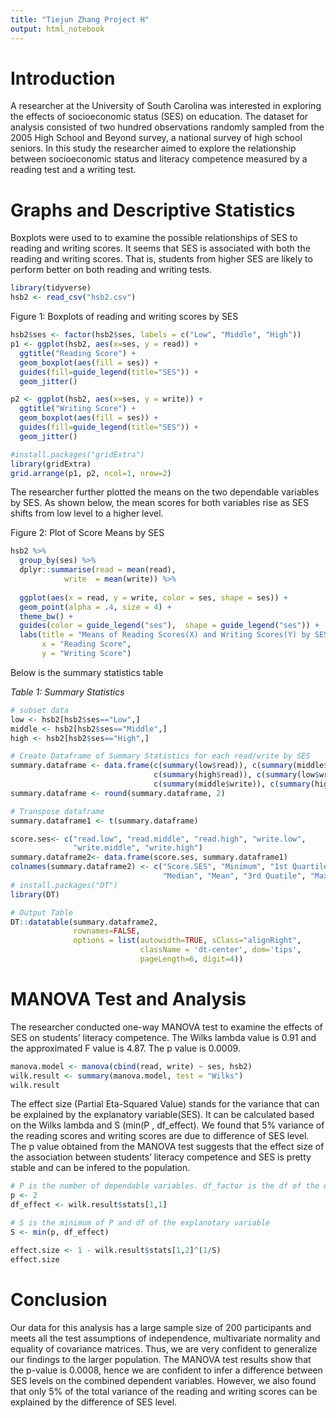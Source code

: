 ```yaml
---
title: "Tiejun Zhang Project H"
output: html_notebook
---
```





# Introduction


A researcher at the University of South Carolina was interested in exploring the effects of socioeconomic status (SES) on education. The dataset for analysis consisted of two hundred observations randomly sampled from the 2005 High School and Beyond survey, a national survey of high school seniors. In this study the researcher aimed to explore the relationship between socioeconomic status and literacy competence measured by a reading test and a writing test.


# Graphs and Descriptive Statistics

Boxplots were used to to examine the possible relationships of SES to reading and writing scores. It seems that SES is associated with both the reading and writing scores. That is, students from higher SES are likely to  perform better on both reading and writing tests.

```r
library(tidyverse)
hsb2 <- read_csv("hsb2.csv")

```

Figure 1: Boxplots of reading and writing scores by SES                         
```r
hsb2$ses <- factor(hsb2$ses, labels = c("Low", "Middle", "High"))
p1 <- ggplot(hsb2, aes(x=ses, y = read)) +
  ggtitle("Reading Score") + 
  geom_boxplot(aes(fill = ses)) +  
  guides(fill=guide_legend(title="SES")) + 
  geom_jitter()

p2 <- ggplot(hsb2, aes(x=ses, y = write)) +
  ggtitle("Writing Score") + 
  geom_boxplot(aes(fill = ses)) +  
  guides(fill=guide_legend(title="SES")) + 
  geom_jitter()

#install.packages("gridExtra")
library(gridExtra)
grid.arrange(p1, p2, ncol=1, nrow=2)

```


The researcher further plotted the means on the two dependable variables by SES. As shown below, the mean scores for both variables rise as SES shifts from low level to a higher level.

Figure 2: Plot of Score Means by SES
```r
hsb2 %>% 
  group_by(ses) %>% 
  dplyr::summarise(read = mean(read),
            write  = mean(write)) %>%
  
  ggplot(aes(x = read, y = write, color = ses, shape = ses)) +
  geom_point(alpha = .4, size = 4) +
  theme_bw() +
  guides(color = guide_legend("ses"),  shape = guide_legend("ses")) +
  labs(title = "Means of Reading Scores(X) and Writing Scores(Y) by SES levels",
       x = "Reading Score",
       y = "Writing Score")

```



Below is the summary statistics table

*Table 1: Summary Statistics*
```r

# subset data
low <- hsb2[hsb2$ses=="Low",]
middle <- hsb2[hsb2$ses=="Middle",]
high <- hsb2[hsb2$ses=="High",]

# Create Dataframe of Summary Statistics for each read/write by SES
summary.dataframe <- data.frame(c(summary(low$read)), c(summary(middle$read)), 
                                c(summary(high$read)), c(summary(low$write)), 
                                c(summary(middle$write)), c(summary(high$write)))
summary.dataframe <- round(summary.dataframe, 2)

# Transpose dataframe
summary.dataframe1 <- t(summary.dataframe)  

score.ses<- c("read.low", "read.middle", "read.high", "write.low", 
              "write.middle", "write.high")
summary.dataframe2<- data.frame(score.ses, summary.dataframe1)
colnames(summary.dataframe2) <- c("Score.SES", "Minimum", "1st Quartile", 
                                  "Median", "Mean", "3rd Quatile", "Maximum")
# install.packages("DT")
library(DT)

# Output Table
DT::datatable(summary.dataframe2, 
              rownames=FALSE, 
              options = list(autowidth=TRUE, sClass="alignRight", 
                             className = 'dt-center', dom='tips', 
                             pageLength=6, digit=4))

```




# MANOVA Test and Analysis

The researcher conducted one-way MANOVA test to examine the effects of SES on students’ literacy competence. The Wilks lambda value is 0.91 and the approximated F value is 4.87. The p value is 0.0009.

```r

manova.model <- manova(cbind(read, write) ~ ses, hsb2)
wilk.result <- summary(manova.model, test = "Wilks")
wilk.result


```



The effect size (Partial Eta-Squared Value) stands for the variance that can be explained by the explanatory variable(SES). It can be calculated based on the Wilks lambda and S (min(P , df_effect). We found that 5% variance of the reading scores and writing scores are due to difference of SES level. The p value obtained from the MANOVA test suggests that the effect size of the association between students' literacy competence and SES is pretty stable and can be infered to the population.


```r

# P is the number of dependable variables. df_factor is the df of the explanatory variable
p <- 2
df_effect <- wilk.result$stats[1,1]

# S is the minimum of P and df of the explanotary variable
S <- min(p, df_effect)

effect.size <- 1 - wilk.result$stats[1,2]^(1/S)
effect.size

```




# Conclusion

Our data for this analysis has a large sample size of 200 participants and meets all the test assumptions of independence, multivariate normality and equality of covariance matrices. Thus, we are very confident to generalize our findings to the larger population. The MANOVA test results show that the p-value is 0.0008, hence we are confident to infer a difference between SES levels on the combined dependent variables. However, we also found that only 5% of the total variance of the reading and writing scores can be explained by the difference of SES level.